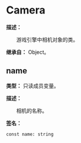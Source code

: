 
# Camera

**描述：**

&emsp;&emsp;游戏引擎中相机对象的类。

**继承自：** Object。

## name

**类型：** 只读成员变量。

**描述：**

&emsp;&emsp;相机的名称。

**签名：**
```tl
const name: string
```